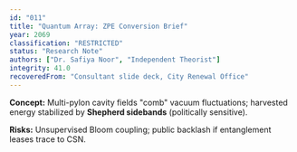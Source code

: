 ```yaml
---
id: "011"
title: "Quantum Array: ZPE Conversion Brief"
year: 2069
classification: "RESTRICTED"
status: "Research Note"
authors: ["Dr. Safiya Noor", "Independent Theorist"]
integrity: 41.0
recoveredFrom: "Consultant slide deck, City Renewal Office"
---
```


**Concept:** Multi-pylon cavity fields "comb" vacuum fluctuations; harvested energy stabilized by **Shepherd sidebands** (politically sensitive).

**Risks:** Unsupervised Bloom coupling; public backlash if entanglement leases trace to CSN.
